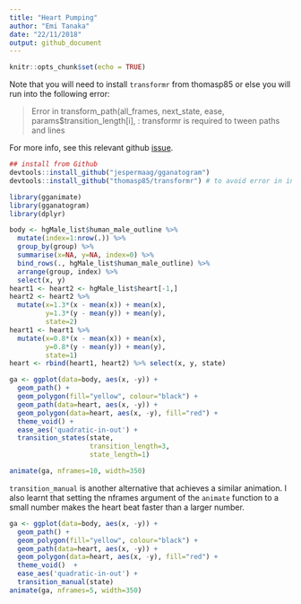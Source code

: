 ```yaml
---
title: "Heart Pumping"
author: "Emi Tanaka"
date: "22/11/2018"
output: github_document
---
```


```r
knitr::opts_chunk$set(echo = TRUE)
```

Note that you will need to install `transformr` from thomasp85 or else you will run into the following error:

> Error in transform_path(all_frames, next_state, ease, params$transition_length[i],  : 
  transformr is required to tween paths and lines

For more info, see this relevant github [issue](https://github.com/thomasp85/gganimate/issues/190).

```r
## install from Github
devtools::install_github("jespermaag/gganatogram")
devtools::install_github("thomasp85/transformr") # to avoid error in in transition_states demonstration
```

```r
library(gganimate)
library(gganatogram)
library(dplyr)

body <- hgMale_list$human_male_outline %>% 
  mutate(index=1:nrow(.)) %>%
  group_by(group) %>%
  summarise(x=NA, y=NA, index=0) %>%
  bind_rows(., hgMale_list$human_male_outline) %>% 
  arrange(group, index) %>% 
  select(x, y)
heart1 <- heart2 <- hgMale_list$heart[-1,]
heart2 <- heart2 %>% 
  mutate(x=1.3*(x - mean(x)) + mean(x),
         y=1.3*(y - mean(y)) + mean(y),
         state=2)
heart1 <- heart1 %>% 
  mutate(x=0.8*(x - mean(x)) + mean(x),
         y=0.8*(y - mean(y)) + mean(y),
         state=1)
heart <- rbind(heart1, heart2) %>% select(x, y, state)
```

```r
ga <- ggplot(data=body, aes(x, -y)) +
  geom_path() +
  geom_polygon(fill="yellow", colour="black") +
  geom_path(data=heart, aes(x, -y)) + 
  geom_polygon(data=heart, aes(x, -y), fill="red") + 
  theme_void() +
  ease_aes('quadratic-in-out') +
  transition_states(state,
                    transition_length=3,
                    state_length=1) 

animate(ga, nframes=10, width=350)  
```

`transition_manual` is another alternative that achieves a similar animation. I also learnt that setting the nframes argument of the `animate` function to a small number makes the heart beat faster than a larger number.

```r
ga <- ggplot(data=body, aes(x, -y)) +
  geom_path() +
  geom_polygon(fill="yellow", colour="black") +
  geom_path(data=heart, aes(x, -y)) + 
  geom_polygon(data=heart, aes(x, -y), fill="red") + 
  theme_void()  +
  ease_aes('quadratic-in-out') +
  transition_manual(state) 
animate(ga, nframes=5, width=350)  
```


